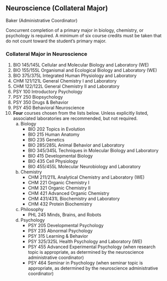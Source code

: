 ## Neuroscience (Collateral Major) {#sec-neuroscience}
Baker (Administrative Coordinator) 

Concurrent completion of a primary major in biology, chemistry, or psychology is required.  A minimum of six course credits must be taken that do not count toward the student’s primary major. 

### Collateral Major in Neuroscience 
1. BIO 145/145L Cellular and Molecular Biology and Laboratory (WE)
2. BIO 155/155L Organismal and Ecological Biology and Laboratory (WE)
3. BIO 375/375L Integrated Human Physiology and Laboratory
4. CHM 121/121L General Chemistry I and Laboratory
5. CHM 122/122L General Chemistry II and Laboratory
6. PSY 100 Introductory Psychology
7. PSY 250 Biopsychology
8. PSY 350 Drugs & Behavior
9. PSY 450 Behavioral Neuroscience
10. **Four** courses chosen from the lists below.  Unless explicitly listed, associated laboratories are recommended, but not required. 
	a. Biology 
		- BIO 202 Topics in Evolution
		- BIO 215 Human Anatomy
		- BIO 235 Genetics
		- BIO 285/285L Animal Behavior and Laboratory
		- BIO 345/345L Techniques in Molecular Biology and Laboratory
		- BIO 415 Developmental Biology
		- BIO 435 Cell Physiology
		- BIO 455/455L Molecular Neurobiology and Laboratory
	b. Chemistry
		- CHM 211/211L Analytical Chemistry and Laboratory (WE)
		- CHM 221 Organic Chemistry I
		- CHM 321 Organic Chemistry II
		- CHM 421 Advanced Organic Chemistry
		- CHM 431/431L Biochemistry and Laboratory
		- CHM 432 Protein Biochemistry
	c. Philosophy
		- PHL 245 Minds, Brains, and Robots
	d. Psychology
		- PSY 205 Developmental Psychology
		- PSY 235 Abnormal Psychology
		- PSY 315 Learning & Behavior
		- PSY 325/325L Health Psychology and Laboratory (WE)
		- PSY 455 Advanced Experimental Psychology (when research topic is appropriate, as determined by the neuroscience administrative coordinator)
		- PSY 464 Seminar in Psychology (when seminar topic is appropriate, as determined by the neuroscience administrative coordinator)

